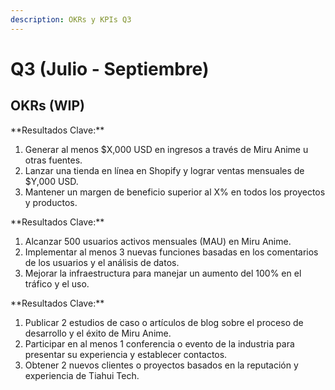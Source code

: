 ```yaml
---
description: OKRs y KPIs Q3
---
```



# Q3 (Julio - Septiembre)

## OKRs (WIP)

<Admonition type="success" title="Objetivo 1: Aumentar los ingresos y la rentabilidad de Tiahui Tech.">
  **Resultados Clave:**
  <ol>
    <li>Generar al menos $X,000 USD en ingresos a través de Miru Anime u otras fuentes.</li>
    <li>Lanzar una tienda en línea en Shopify y lograr ventas mensuales de $Y,000 USD.</li>
    <li>Mantener un margen de beneficio superior al X% en todos los proyectos y productos.</li>
  </ol>
</Admonition>

<Admonition type="info" title="Objetivo 2: Hacer crecer y mejorar Miru Anime.">
  **Resultados Clave:**
  <ol>
    <li>Alcanzar 500 usuarios activos mensuales (MAU) en Miru Anime.</li>
    <li>Implementar al menos 3 nuevas funciones basadas en los comentarios de los usuarios y el análisis de datos.</li>
    <li>Mejorar la infraestructura para manejar un aumento del 100% en el tráfico y el uso.</li>
  </ol>
</Admonition>

<Admonition type="warning" title="Objetivo 3: Establecer a Tiahui Tech como un líder en desarrollo de productos escalables.">
  **Resultados Clave:**
  <ol>
    <li>Publicar 2 estudios de caso o artículos de blog sobre el proceso de desarrollo y el éxito de Miru Anime.</li>
    <li>Participar en al menos 1 conferencia o evento de la industria para presentar su experiencia y establecer contactos.</li>
    <li>Obtener 2 nuevos clientes o proyectos basados en la reputación y experiencia de Tiahui Tech.</li>
  </ol>
</Admonition>
